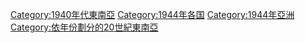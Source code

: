 [[Category:1940年代東南亞|Category:1940年代東南亞]]
[[Category:1944年各国|Category:1944年各国]]
[[Category:1944年亞洲|Category:1944年亞洲]]
[[Category:依年份劃分的20世紀東南亞|Category:依年份劃分的20世紀東南亞]]